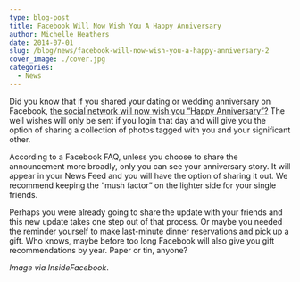 ```yaml
---
type: blog-post
title: Facebook Will Now Wish You A Happy Anniversary
author: Michelle Heathers
date: 2014-07-01
slug: /blog/news/facebook-will-now-wish-you-a-happy-anniversary-2
cover_image: ./cover.jpg
categories:
  - News
---
```


Did you know that if you shared your dating or wedding anniversary on Facebook, [the social network will now wish you “Happy Anniversary”?][1] The well wishes will only be sent if you login that day and will give you the option of sharing a collection of photos tagged with you and your significant other.

According to a Facebook FAQ, unless you choose to share the announcement more broadly, only you can see your anniversary story. It will appear in your News Feed and you will have the option of sharing it out. We recommend keeping the “mush factor” on the lighter side for your single friends.

Perhaps you were already going to share the update with your friends and this new update takes one step out of that process. Or maybe you needed the reminder yourself to make last-minute dinner reservations and pick up a gift. Who knows, maybe before too long Facebook will also give you gift recommendations by year. Paper or tin, anyone?

_Image via InsideFacebook_.

[1]: http://www.insidefacebook.com/2014/06/20/guess-what-facebook-will-now-wish-you-a-happy-anniversary/
